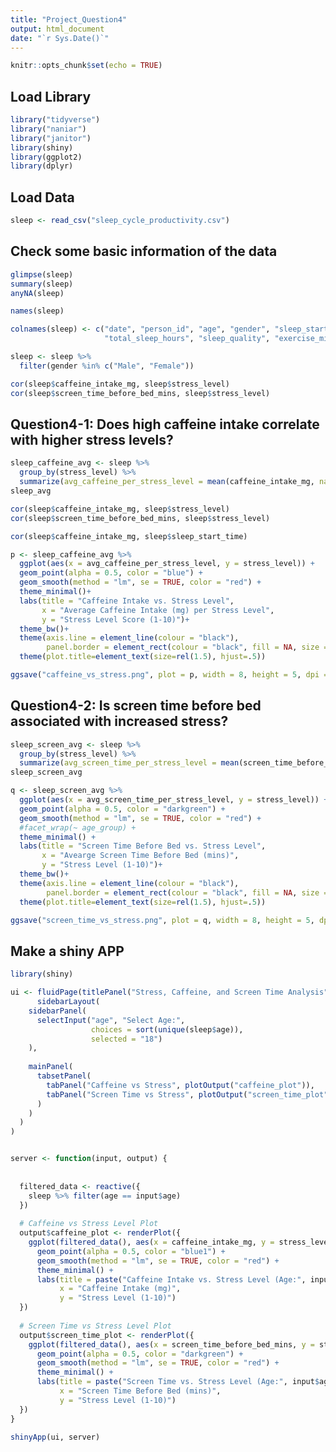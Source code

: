```yaml
---
title: "Project_Question4"
output: html_document
date: "`r Sys.Date()`"
---
```


```r
knitr::opts_chunk$set(echo = TRUE)
```

## Load Library

```r
library("tidyverse")
library("naniar")
library("janitor")
library(shiny)
library(ggplot2)
library(dplyr)
```
## Load Data
```r
sleep <- read_csv("sleep_cycle_productivity.csv")

```
## Check some basic information of the data
```r
glimpse(sleep)
summary(sleep)
anyNA(sleep)
```
```r
names(sleep)
```

```r
colnames(sleep) <- c("date", "person_id", "age", "gender", "sleep_start_time", "sleep_end_time",
                     "total_sleep_hours", "sleep_quality", "exercise_mins_per_day", "caffeine_intake_mg", "screen_time_before_bed_mins", "work_hours_per_day", "productivity_score", "mood_score", "stress_level")
```


```r
sleep <- sleep %>% 
  filter(gender %in% c("Male", "Female"))
```

```r
cor(sleep$caffeine_intake_mg, sleep$stress_level)
cor(sleep$screen_time_before_bed_mins, sleep$stress_level)
```

## Question4-1: Does high caffeine intake correlate with higher stress levels?
```r
sleep_caffeine_avg <- sleep %>% 
  group_by(stress_level) %>% 
  summarize(avg_caffeine_per_stress_level = mean(caffeine_intake_mg, na.rm = TRUE))
sleep_avg

cor(sleep$caffeine_intake_mg, sleep$stress_level)
cor(sleep$screen_time_before_bed_mins, sleep$stress_level)
```
```r
cor(sleep$caffeine_intake_mg, sleep$sleep_start_time)
```

```r
p <- sleep_caffeine_avg %>% 
  ggplot(aes(x = avg_caffeine_per_stress_level, y = stress_level)) +
  geom_point(alpha = 0.5, color = "blue") +
  geom_smooth(method = "lm", se = TRUE, color = "red") +
  theme_minimal()+
  labs(title = "Caffeine Intake vs. Stress Level",
       x = "Average Caffeine Intake (mg) per Stress Level",
       y = "Stress Level Score (1-10)")+
  theme_bw()+
  theme(axis.line = element_line(colour = "black"),
        panel.border = element_rect(colour = "black", fill = NA, size = 1))+
  theme(plot.title=element_text(size=rel(1.5), hjust=.5))

ggsave("caffeine_vs_stress.png", plot = p, width = 8, height = 5, dpi = 300)
```


## Question4-2: Is screen time before bed associated with increased stress?

```r
sleep_screen_avg <- sleep %>% 
  group_by(stress_level) %>% 
  summarize(avg_screen_time_per_stress_level = mean(screen_time_before_bed_mins, na.rm = TRUE))
sleep_screen_avg
```

```r
q <- sleep_screen_avg %>% 
  ggplot(aes(x = avg_screen_time_per_stress_level, y = stress_level)) +
  geom_point(alpha = 0.5, color = "darkgreen") +
  geom_smooth(method = "lm", se = TRUE, color = "red") +
  #facet_wrap(~ age_group) +  
  theme_minimal() +
  labs(title = "Screen Time Before Bed vs. Stress Level",
       x = "Avearge Screen Time Before Bed (mins)",
       y = "Stress Level (1-10)")+
  theme_bw()+
  theme(axis.line = element_line(colour = "black"),
        panel.border = element_rect(colour = "black", fill = NA, size = 1))+
  theme(plot.title=element_text(size=rel(1.5), hjust=.5))

ggsave("screen_time_vs_stress.png", plot = q, width = 8, height = 5, dpi = 300)

```
## Make a shiny APP
```r
library(shiny)

ui <- fluidPage(titlePanel("Stress, Caffeine, and Screen Time Analysis"),
      sidebarLayout(
    sidebarPanel(
      selectInput("age", "Select Age:", 
                  choices = sort(unique(sleep$age)),
                  selected = "18")
    ),
    
    mainPanel(
      tabsetPanel(
        tabPanel("Caffeine vs Stress", plotOutput("caffeine_plot")),
        tabPanel("Screen Time vs Stress", plotOutput("screen_time_plot"))
      )
    )
  )
)


server <- function(input, output) {
  
  
  filtered_data <- reactive({
    sleep %>% filter(age == input$age)
  })
  
  # Caffeine vs Stress Level Plot
  output$caffeine_plot <- renderPlot({
    ggplot(filtered_data(), aes(x = caffeine_intake_mg, y = stress_level)) +
      geom_point(alpha = 0.5, color = "blue1") +
      geom_smooth(method = "lm", se = TRUE, color = "red") +
      theme_minimal() +
      labs(title = paste("Caffeine Intake vs. Stress Level (Age:", input$age, ")"),
           x = "Caffeine Intake (mg)",
           y = "Stress Level (1-10)")
  })
  
  # Screen Time vs Stress Level Plot
  output$screen_time_plot <- renderPlot({
    ggplot(filtered_data(), aes(x = screen_time_before_bed_mins, y = stress_level)) +
      geom_point(alpha = 0.5, color = "darkgreen") +
      geom_smooth(method = "lm", se = TRUE, color = "red") +
      theme_minimal() +
      labs(title = paste("Screen Time vs. Stress Level (Age:", input$age, ")"),
           x = "Screen Time Before Bed (mins)",
           y = "Stress Level (1-10)")
  })
}

shinyApp(ui, server)
```






